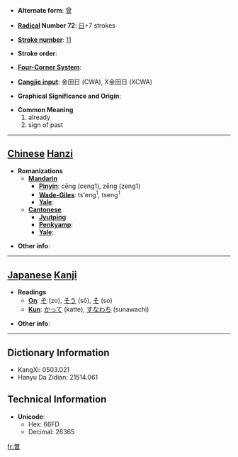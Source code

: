 * '''Alternate form''': [[曾]]

* '''[[Wiktionary:Chinese radical index| Radical]] Number 72''': [[Wiktionary:Chinese radical index 日|日]]+7 strokes

* '''[[Wiktionary:Chinese total strokes index|Stroke number]]''': [[Wiktionary:Chinese total strokes index 11|11]]

* '''Stroke order''': 

* '''[[Wiktionary:Chinese four corner index|Four-Corner System]]''': 

* '''[[Wiktionary:Chinese Cangjie index|Cangjie input]]''': 金田日 (CWA), X金田日 (XCWA)

* '''Graphical Significance and Origin''': 

* '''Common Meaning'''
*#already
*# sign of past


----

== [[Chinese]] [[Hanzi]] ==

* '''Romanizations'''
** '''[[Mandarin]]'''
*** '''[[Pinyin]]''': cēng (ceng1), zēng (zeng1)
*** '''[[Wade-Giles]]''': ts'eng<sup>1</sup>, tseng<sup>1</sup>
*** '''[[Yale]]''': 
** '''[[Cantonese]]'''
*** '''[[Jyutping]]''':
*** '''[[Penkyamp]]''': 
*** '''[[Yale]]''': 

* '''Other info''': 

----

== [[Japanese]] [[Kanji]] ==

* '''Readings'''
** '''[[On]]''': [[ぞ]] (zo), [[そう]] (sō), [[そ]] (so)
** '''[[Kun]]''': [[かって]] (katte), [[すなわち]] (sunawachi)

* '''Other info''':  

----

== Dictionary Information ==

* KangXi: 0503.021
* Hanyu Da Zidian: 21514.061

== Technical Information ==

* '''Unicode''':
** Hex: 66FD
** Decimal: 26365

[[fr:曽]]
